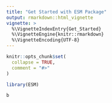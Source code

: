 ```yaml
---
title: "Get Started with ESM Package"
output: rmarkdown::html_vignette
vignette: >
  %\VignetteIndexEntry{Get_Started}
  %\VignetteEngine{knitr::rmarkdown}
  %\VignetteEncoding{UTF-8}
---
```


```r
knitr::opts_chunk$set(
  collapse = TRUE,
  comment = "#>"
)
```

```r
library(ESM)

b 

```
